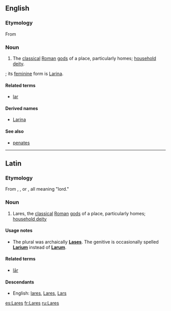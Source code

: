 ==English==

===Etymology===
{{wikipedia}}
From {{etyl|la|en}} {{term|Lares|lang=la}}

===Noun===
{{head|en|noun}}

# The [[classical]] [[Roman]] [[god]]s of a place, particularly homes; [[household deity]].  
{{given name|male|from=Latin}}; its [[feminine]] form is [[Larina]].  

====Related terms====
* [[lar]]

====Derived names====
* [[Larina]]

====See also====
* [[penates]]

----

==Latin==

===Etymology=== 
From {{etyl|ett|la}} {{term|tr=lars|lang=ett}}, {{term|tr=larth|lang=ett}}, or {{term|tr=lar|lang=ett}}, all meaning "lord."

===Noun===
{{la-noun|Larēs|Larum|Larum|m|third}}

# Lares, the [[classical]] [[Roman]] [[god]]s of a place, particularly homes; [[household deity]]

====Usage notes====
* The plural was archaically '''[[Lases]]'''. The genitive is occasionally spelled '''[[Larium]]''' instead of '''[[Larum]]'''.

====Related terms====
* [[lar#Latin|lār]]

====Descendants====
*English: [[lares]], [[Lares]], [[Lars]]

[[es:Lares]]
[[fr:Lares]]
[[ru:Lares]]